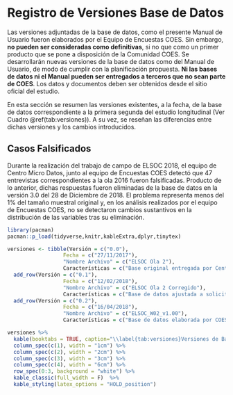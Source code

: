 # Registro de Versiones Base de Datos {#registro-versiones}

Las versiones adjuntadas de la base de datos, como el presente Manual de Usuario fueron elaborados por el Equipo de Encuestas COES. Sin embargo, **no pueden ser consideradas como definitivas**, si no que como un primer producto que se pone a disposición de la Comunidad COES. Se desarrollarán nuevas versiones de la base de datos como del Manual de Usuario, de modo de cumplir con la planificación propuesta. 
**Ni las bases de datos ni el Manual pueden ser entregados a terceros que no sean parte de COES**. Los datos y documentos deben ser obtenidos desde el sitio oficial del estudio.

En esta sección se resumen las versiones existentes, a la fecha, de la base de datos correspondiente a la primera segunda del estudio longitudinal (Ver Cuadro \@ref(tab:versiones)). A su vez, se reseñan las diferencias entre dichas versiones y los cambios introducidos.

## Casos Falsificados

Durante la realización del trabajo de campo de ELSOC 2018, el equipo de Centro Micro Datos, junto al equipo de Encuestas COES detectó que 47 entrevistas correspondientes a la ola 2016 fueron falsificadas. Producto de lo anterior, dichas respuestas fueron eliminadas de la base de datos en la versión 3.0 del 28 de Diciembre de 2018. El problema representa menos del 1% del tamaño muestral original y, en los análisis realizados por el equipo de Encuestas COES, no se detectaron cambios sustantivos en la distribución de las variables tras su eliminación. 

```r
library(pacman)
pacman::p_load(tidyverse,knitr,kableExtra,dplyr,tinytex)

versiones <- tibble(Versión = c("0.0"),
                  Fecha = c("27/11/2017"),
                  "Nombre Archivo" = c("ELSOC Ola 2"),
                  Características = c("Base original entregada por Centro Micro Datos a COES. Contiene respuestas de 2526 entrevistados (N final) a preguntas del cuestionario.")) %>% 
  add_row(Versión = c("0.1"),
                  Fecha = c("12/02/2018"),
                  "Nombre Archivo" = c("ELSOC Ola 2 Corregido"),
                  Características = c("Base de datos ajustada a solicitudes de COES, incluyendo chequeos de datos y entrega de bases adicionales")) %>% 
  add_row(Versión = c("0.2"),
                  Fecha = c("16/04/2018"),
                  "Nombre Archivo" = c("ELSOC_W02_v1.00"),
                  Características = c("Base de datos elaborada por COES uniendo información adicional CMD. Con controles de calidad y ajustes a nombres de variables (homologamiento).")) 

versiones %>%
  kable(booktabs = TRUE, caption="\\label{tab:versiones}Versiones de Base de Datos ELSOC Ola 2 (2017)") %>%
  column_spec(c(1), width = "1cm") %>%
  column_spec(c(2), width = "2cm") %>%
  column_spec(c(3), width = "3cm") %>%
  column_spec(c(4), width = "6cm") %>%
  row_spec(0:3, background = "white") %>% 
  kable_classic(full_width = F)  %>%
  kable_styling(latex_options = "HOLD_position")
```


